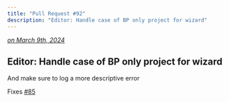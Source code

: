 ```yaml
---
title: "Pull Request #92"
description: "Editor: Handle case of BP only project for wizard"
---
```


*[on March 9th, 2024](https://github.com/BlueprintAttributes/BlueprintAttributes/pull/92)*

## Editor: Handle case of BP only project for wizard

And make sure to log a more descriptive error

Fixes [#85](https://github.com/BlueprintAttributes/BlueprintAttributes/issues/85)

